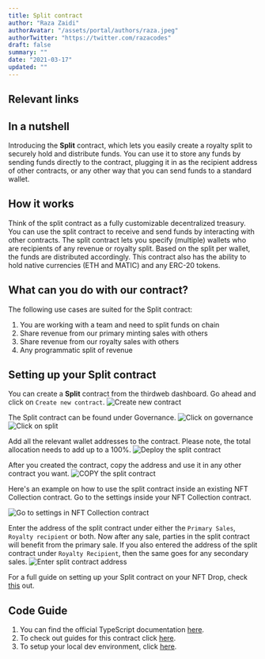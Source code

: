 ```yaml
---
title: Split contract
author: "Raza Zaidi"
authorAvatar: "/assets/portal/authors/raza.jpeg"
authorTwitter: "https://twitter.com/razacodes"
draft: false
summary: ""
date: "2021-03-17"
updated: ""
---
```


## Relevant links

<SimpleGrid columns="2" gap="5">
  <MdxLinkCard
    title="Guides"
    subtitle="Guides about Split"
    contractType="split"
    type="guide"
  />
  <MdxLinkCard
    title="JavaScript/TypeScript docs"
    subtitle="Learn how to use the Split contract with our SDK"
    contractType="split"
    type="docs"
  />
</SimpleGrid>

## In a nutshell

Introducing the **Split** contract, which lets you easily create a royalty split to securely hold and distribute funds.
You can use it to store any funds by sending funds directly to the contract, plugging it in as the recipient address of other contracts, or any other way that you can send funds to a standard wallet.

## How it works

Think of the split contract as a fully customizable decentralized treasury. You can use the split contract to receive and send funds by interacting with other contracts.
The split contract lets you specify (multiple) wallets who are recipients of any revenue or royalty split. Based on the split per wallet, the funds are distributed accordingly.
This contract also has the ability to hold native currencies (ETH and MATIC) and any ERC-20 tokens.

## What can you do with our contract?

The following use cases are suited for the Split contract:

1. You are working with a team and need to split funds on chain
2. Share revenue from our primary minting sales with others
3. Share revenue from our royalty sales with others
4. Any programmatic split of revenue

## Setting up your Split contract

You can create a **Split** contract from the thirdweb dashboard. Go ahead and click on `Create new contract`.
![Create new contract](/assets/portal/contracts/split/1split.png)

The Split contract can be found under Governance.
![Click on governance](/assets/portal/contracts/split/2split.png)
![Click on split](/assets/portal/contracts/split/3split.png)

Add all the relevant wallet addresses to the contract. Please note, the total allocation needs to add up to a 100%.
![Deploy the split contract](/assets/portal/contracts/split/4split.png)

After you created the contract, copy the address and use it in any other contract you want.
![COPY the split contract](/assets/portal/contracts/split/5split.png)

Here's an example on how to use the split contract inside an existing NFT Collection contract.
Go to the settings inside your NFT Collection contract.

![Go to settings in NFT Collection contract](/assets/portal/contracts/split/6split.png)

Enter the address of the split contract under either the `Primary Sales`, `Royalty recipient` or both.
Now after any sale, parties in the split contract will benefit from the primary sale. If you also entered the address of the split contract under `Royalty Recipient`, then the same goes for any secondary sales.
![Enter split contract address](/assets/portal/contracts/split/7split.png)

For a full guide on setting up your Split contract on your NFT Drop, check [this](/guides/nft-drop-with-revenue-share) out.

## Code Guide

1. You can find the official TypeScript documentation [here](https://docs.thirdweb.com/typescript/sdk.split).
2. To check out guides for this contract click [here](/guides/split).
3. To setup your local dev environment, click [here](/guides/sdk-guide).

<MdxNavigation>
  <MdxNavigationItem href="/contracts/pack" title="Pack" />
  <MdxNavigationItem href="/contracts/vote" title="Vote" next />
</MdxNavigation>
